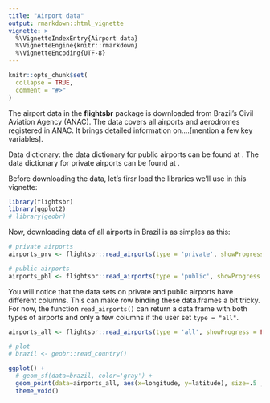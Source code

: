 ```yaml
---
title: "Airport data"
output: rmarkdown::html_vignette
vignette: >
  %\VignetteIndexEntry{Airport data}
  %\VignetteEngine{knitr::rmarkdown}
  %\VignetteEncoding{UTF-8}
---
```


```r
knitr::opts_chunk$set(
  collapse = TRUE,
  comment = "#>"
)
```

The airport data in the **flightsbr** package is downloaded from Brazil’s Civil Aviation Agency (ANAC). The data covers all airports and aerodromes registered in ANAC. It brings detailed information on....[mention a few key variables].

Data dictionary: the data dictionary for public airports can be found at \url{https://www.anac.gov.br/acesso-a-informacao/dados-abertos/areas-de-atuacao/aerodromos/lista-de-aerodromos-publicos-v2/70-lista-de-aerodromos-publicos-v2}. The data dictionary for private airports can be found at \url{https://www.anac.gov.br/acesso-a-informacao/dados-abertos/areas-de-atuacao/aerodromos/lista-de-aerodromos-privados-v2}.

Before downloading the data, let's firsr load the libraries we'll use in this vignette:
```r
library(flightsbr)
library(ggplot2)
# library(geobr)

```

Now, downloading data of all airports in Brazil is as simples as this:

```r
# private airports
airports_prv <- flightsbr::read_airports(type = 'private', showProgress = FALSE)

# public airports
airports_pbl <- flightsbr::read_airports(type = 'public', showProgress = FALSE)
```

You will notice that the data sets on private and public airports have different columns. This can make row binding these data.frames a bit tricky. For now, the function `read_airports()` can return a data.frame with both types of airports and only a few columns if the user set `type = "all"`.
```r
airports_all <- flightsbr::read_airports(type = 'all', showProgress = FALSE)

# plot
# brazil <- geobr::read_country()

ggplot() +
  # geom_sf(data=brazil, color='gray') +
  geom_point(data=airports_all, aes(x=longitude, y=latitude), size=.5 , alpha=.4) +
  theme_void()
```


